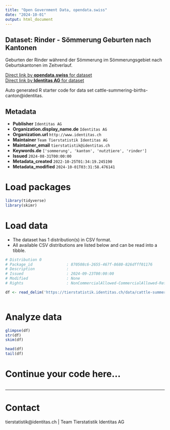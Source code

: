 ```yaml
---
title: "Open Government Data, opendata.swiss"
date: "2024-10-01"
output: html_document
---
```


## Dataset: Rinder - Sömmerung Geburten nach Kantonen

Geburten der Rinder während der Sömmerung im Sömmerungsgebiet nach Geburtskantonen im Zeitverlauf.

[Direct link by **opendata.swiss** for dataset](https://opendata.swiss/de/dataset/rinder-sommerung-geburten-nach-kantonen)<br>
[Direct link by **Identitas AG** for dataset](https://tierstatistik.identitas.ch/)

Auto generated R starter code for data set cattle-summering-births-canton@identitas.

## Metadata

- **Publisher** `Identitas AG`
- **Organization.display_name.de** `Identitas AG`
- **Organization.url** `http://www.identitas.ch`
- **Maintainer** `Team Tierstatistik Identitas AG`
- **Maintainer_email** `tierstatistik@identitas.ch`
- **Keywords.de** `['sommerung', 'kanton', 'nutztiere', 'rinder']`
- **Issued** `2024-08-31T00:00:00`
- **Metadata_created** `2022-10-25T01:34:19.245190`
- **Metadata_modified** `2024-10-01T03:31:58.476141`


# Load packages

```r

library(tidyverse)
library(skimr)

```

# Load data

-   The dataset has 1 distribution(s) in CSV format.
-   All available CSV distributions are listed below and can be read into a tibble.

```r

# Distribution 0
# Package_id               : 870508c6-2655-467f-8680-826dfff01176
# Description              : 
# Issued                   : 2024-09-23T00:00:00
# Modified                 : None
# Rights                   : NonCommercialAllowed-CommercialAllowed-ReferenceRequired

df <- read_delim('https://tierstatistik.identitas.ch/data/cattle-summering-births-canton.csv')



```

# Analyze data

```r

glimpse(df)
str(df)
skim(df)

head(df)
tail(df)

```

# Continue your code here...

```r

```

------------------------------------------------------------------------

# Contact

tierstatistik@identitas.ch | Team Tierstatistik Identitas AG
